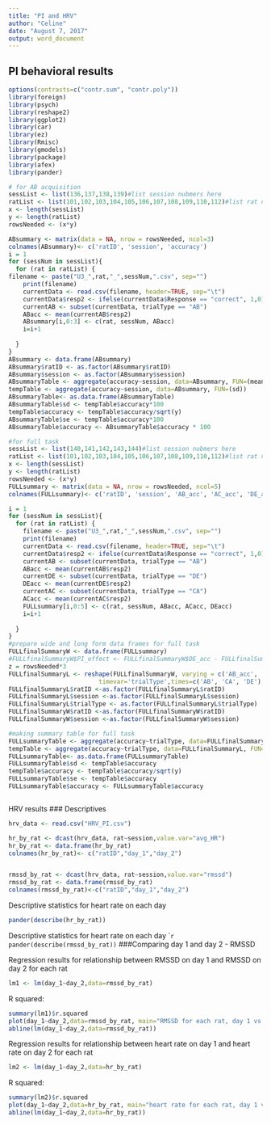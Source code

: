 ```yaml
---
title: "PI and HRV"
author: "Celine"
date: "August 7, 2017"
output: word_document
---
```

## PI behavioral results


```r
options(contrasts=c("contr.sum", "contr.poly"))
library(foreign)
library(psych)
library(reshape2)
library(ggplot2)
library(car)
library(ez)
library(Rmisc)
library(gmodels)
library(package)
library(afex)
library(pander)

# for AB acquisition
sessList <- list(136,137,138,139)#list session nubmers here
ratList <- list(101,102,103,104,105,106,107,108,109,110,112)#list rat number here
x <- length(sessList)
y <- length(ratList)
rowsNeeded <- (x*y)

ABsummary <- matrix(data = NA, nrow = rowsNeeded, ncol=3)
colnames(ABsummary)<- c('ratID', 'session', 'accuracy')
i = 1
for (sessNum in sessList){
  for (rat in ratList) {
filename <- paste("U3_",rat,"_",sessNum,".csv", sep="")
    print(filename)
    currentData <- read.csv(filename, header=TRUE, sep="\t")
    currentData$resp2 <- ifelse(currentData$Response == "correct", 1,0)
    currentAB <- subset(currentData, trialType == "AB")
    ABacc <- mean(currentAB$resp2)
    ABsummary[i,0:3] <- c(rat, sessNum, ABacc)
    i=i+1
    
  }
}
ABsummary <- data.frame(ABsummary)
ABsummary$ratID <- as.factor(ABsummary$ratID)
ABsummary$session <- as.factor(ABsummary$session)
ABsummaryTable <- aggregate(accuracy~session, data=ABsummary, FUN=(mean))
tempTable <- aggregate(accuracy~session, data=ABsummary, FUN=(sd))
ABsummaryTable<- as.data.frame(ABsummaryTable)
ABsummaryTable$sd <- tempTable$accuracy*100
tempTable$accuracy <- tempTable$accuracy/sqrt(y)
ABsummaryTable$se <- tempTable$accuracy*100
ABsummaryTable$accuracy <- ABsummaryTable$accuracy * 100

#for full task
sessList <- list(140,141,142,143,144)#list session nubmers here
ratList <- list(101,102,103,104,105,106,107,108,109,110,112)#list rat number here
x <- length(sessList)
y <- length(ratList)
rowsNeeded <- (x*y)
FULLsummary <- matrix(data = NA, nrow = rowsNeeded, ncol=5)
colnames(FULLsummary)<- c('ratID', 'session', 'AB_acc', 'AC_acc', 'DE_acc')

i = 1
for (sessNum in sessList){
  for (rat in ratList) {
    filename <- paste("U3_",rat,"_",sessNum,".csv", sep="")
    print(filename)
    currentData <- read.csv(filename, header=TRUE, sep="\t")
    currentData$resp2 <- ifelse(currentData$Response == "correct", 1,0)
    currentAB <- subset(currentData, trialType == "AB")
    ABacc <- mean(currentAB$resp2)
    currentDE <- subset(currentData, trialType == "DE")
    DEacc <- mean(currentDE$resp2)
    currentAC <- subset(currentData, trialType == "CA")
    ACacc <- mean(currentAC$resp2)
    FULLsummary[i,0:5] <- c(rat, sessNum, ABacc, ACacc, DEacc)
    i=i+1
    
  }
}
#prepare wide and long form data frames for full task
FULLfinalSummaryW <- data.frame(FULLsummary)
#FULLfinalSummaryW$PI_effect <- FULLfinalSummaryW$DE_acc - FULLfinalSummaryW$AC_acc
z = rowsNeeded*3
FULLfinalSummaryL <- reshape(FULLfinalSummaryW, varying = c('AB_acc', 'AC_acc', 'DE_acc'), v.names="accuracy",
                         timevar='trialType',times=c('AB', 'CA', 'DE'), new.row.names=1:z, direction = 'long')
FULLfinalSummaryL$ratID <-as.factor(FULLfinalSummaryL$ratID)
FULLfinalSummaryL$session <-as.factor(FULLfinalSummaryL$session)
FULLfinalSummaryL$trialType <- as.factor(FULLfinalSummaryL$trialType)
FULLfinalSummaryW$ratID <-as.factor(FULLfinalSummaryW$ratID)
FULLfinalSummaryW$session <-as.factor(FULLfinalSummaryW$session)

#making summary table for full task
FULLsummaryTable <- aggregate(accuracy~trialType, data=FULLfinalSummaryL, FUN=(mean))
tempTable <- aggregate(accuracy~trialType, data=FULLfinalSummaryL, FUN=(sd))
FULLsummaryTable<- as.data.frame(FULLsummaryTable)
FULLsummaryTable$sd <- tempTable$accuracy
tempTable$accuracy <- tempTable$accuracy/sqrt(y)
FULLsummaryTable$se <- tempTable$accuracy
FULLsummaryTable$accuracy <- FULLsummaryTable$accuracy

```

``` r

```

HRV results
### Descriptives

```r
hrv_data <- read.csv("HRV_PI.csv")

hr_by_rat <- dcast(hrv_data, rat~session,value.var="avg_HR")
hr_by_rat <- data.frame(hr_by_rat)
colnames(hr_by_rat)<- c("ratID","day_1","day_2")


rmssd_by_rat <- dcast(hrv_data, rat~session,value.var="rmssd")
rmssd_by_rat <- data.frame(rmssd_by_rat)
colnames(rmssd_by_rat)<-c("ratID","day_1","day_2")
```
Descriptive statistics for heart rate on each day
```r
pander(describe(hr_by_rat))
```
Descriptive statistics for heart rate on each day
```` r
pander(describe(rmssd_by_rat))
```
###Comparing day 1 and day 2 - RMSSD

Regression results for relationship between RMSSD on day 1 and RMSSD on day 2 for each rat
```r
lm1 <- lm(day_1~day_2,data=rmssd_by_rat)
```
R squared: 
```r
summary(lm1)$r.squared
plot(day_1~day_2,data=rmssd_by_rat, main="RMSSD for each rat, day 1 vs. day 2", xlab="RMSSD day 2",ylab="RMSSD day 1")
abline(lm(day_1~day_2,data=rmssd_by_rat))
```

Regression results for relationship between heart rate on day 1 and heart rate on day 2 for each rat
```r
lm2 <- lm(day_1~day_2,data=hr_by_rat)
```
R squared:
```r
summary(lm2)$r.squared
plot(day_1~day_2,data=hr_by_rat, main="heart rate for each rat, day 1 vs. day 2", xlab="HR day 2",ylab="HR day 1")
abline(lm(day_1~day_2,data=hr_by_rat))
```
